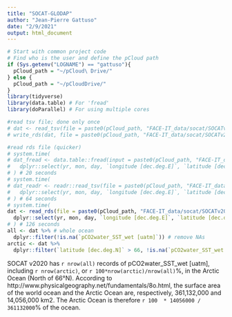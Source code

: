 ```yaml
---
title: "SOCAT-GLODAP"
author: "Jean-Pierre Gattuso"
date: "2/9/2021"
output: html_document
---
```


```r
# Start with common project code
# Find who is the user and define the pCloud path
if (Sys.getenv("LOGNAME") == "gattuso"){
  pCloud_path = "~/pCloud\ Drive/"
} else {
  pCloud_path = "~/pCloudDrive/" 
}
library(tidyverse)
library(data.table) # For 'fread'
library(doParallel) # For using multiple cores
```

```r
#read tsv file; done only once
# dat <- read_tsv(file = paste0(pCloud_path, "FACE-IT_data/socat/SOCATv2020.tsv"), skip = 6360, n_max = Inf) 
# write_rds(dat, file = paste0(pCloud_path, "FACE-IT_data/socat/SOCATv2020.rds"))

#read rds file (quicker)
# system.time(
# dat_fread <- data.table::fread(input = paste0(pCloud_path, "FACE-IT_data/socat/SOCATv2020.tsv"), skip = 6362, nThread = 10, fill = TRUE) %>%
#   dplyr::select(yr, mon, day, `longitude [dec.deg.E]`, `latitude [dec.deg.N]`, `pCO2water_SST_wet [uatm]`)
# ) # 20 seconds
# system.time(
# dat_readr <- readr::read_tsv(file = paste0(pCloud_path, "FACE-IT_data/socat/SOCATv2020.tsv"), skip = 6361) %>%
#   dplyr::select(yr, mon, day, `longitude [dec.deg.E]`, `latitude [dec.deg.N]`, `pCO2water_SST_wet [uatm]`)
# ) # 64 seconds
# system.time(
dat <- read_rds(file = paste0(pCloud_path, "FACE-IT_data/socat/SOCATv2020.rds")) %>%
  dplyr::select(yr, mon, day, `longitude [dec.deg.E]`, `latitude [dec.deg.N]`, `pCO2water_SST_wet [uatm]`)
# ) # 126 seconds
all <- dat %>% # whole ocean
  dplyr::filter(!is.na(`pCO2water_SST_wet [uatm]`)) # remove NAs
arctic <- dat %>% 
  dplyr::filter(`latitude [dec.deg.N]` > 66, !is.na(`pCO2water_SST_wet [uatm]`))
```

SOCAT v2020 has `r nrow(all)` records of pCO2water_SST_wet [uatm], including `r nrow(arctic)`, or `r 100*nrow(arctic)/nrow(all)`%, in the Arctic Ocean (North of 66°N). According to http://www.physicalgeography.net/fundamentals/8o.html, the surface area of the world ocean and the Arctic Ocean are, respectively, 361,132,000 and 14,056,000 km2. The Arctic Ocean is therefore `r 100  * 14056000 / 361132000`% of the ocean.

